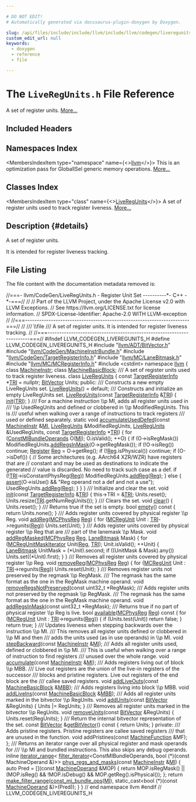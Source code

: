 ```yaml
---

# DO NOT EDIT!
# Automatically generated via docusaurus-plugin-doxygen by Doxygen.

slug: /api/files/include/include/llvm/include/llvm/codegen/liveregunits-h
custom_edit_url: null
keywords:
  - doxygen
  - reference
  - file

---
```





# The `LiveRegUnits.h` File Reference

<DoxygenPage pluginConfig={pluginConfig}>

A set of register units. <a href="#details">More...</a>

## Included Headers

<IncludesList>
<IncludesListItem
  filePath="llvm/ADT/BitVector.h"
  permalink="/docs/api/files/include/include/llvm/include/llvm/adt/bitvector-h"
  isLocal="true" />
<IncludesListItem
  filePath="llvm/CodeGen/MachineInstrBundle.h"
  permalink="/docs/api/files/include/include/llvm/include/llvm/codegen/machineinstrbundle-h"
  isLocal="true" />
<IncludesListItem
  filePath="llvm/CodeGen/TargetRegisterInfo.h"
  permalink="/docs/api/files/include/include/llvm/include/llvm/codegen/targetregisterinfo-h"
  isLocal="true" />
<IncludesListItem
  filePath="llvm/MC/LaneBitmask.h"
  permalink="/docs/api/files/include/include/llvm/include/llvm/mc/lanebitmask-h"
  isLocal="true" />
<IncludesListItem
  filePath="llvm/MC/MCRegisterInfo.h"
  permalink="/docs/api/files/include/include/llvm/include/llvm/mc/mcregisterinfo-h"
  isLocal="true" />
<IncludesListItem
  filePath="cstdint"
  permalink=""
  isLocal="false" />
</IncludesList>

## Namespaces Index

<MembersIndex>

<MembersIndexItem
  type="namespace"
  name={<><a href="/docs/api/namespaces/llvm">llvm</a></>}>
This is an optimization pass for GlobalISel generic memory operations. <a href="/docs/api/namespaces/llvm/#details">More...</a>
</MembersIndexItem>

</MembersIndex>

## Classes Index

<MembersIndex>

<MembersIndexItem
  type="class"
  name={<><a href="/docs/api/classes/llvm/liveregunits">LiveRegUnits</a></>}>
A set of register units used to track register liveness. <a href="/docs/api/classes/llvm/liveregunits/#details">More...</a>
</MembersIndexItem>

</MembersIndex>

## Description {#details}

A set of register units.

It is intended for register liveness tracking.

## File Listing

The file content with the documentation metadata removed is:

<ProgramListing>

<Link id="l00001" /><CodeLine lineNumber="1"><span class="doxyHighlightComment">//===- llvm/CodeGen/LiveRegUnits.h - Register Unit Set ----------&#42;- C++ -&#42;-===//</span></CodeLine>
<Link id="l00002" /><CodeLine lineNumber="2"><span class="doxyHighlightComment">//</span></CodeLine>
<Link id="l00003" /><CodeLine lineNumber="3"><span class="doxyHighlightComment">// Part of the LLVM Project, under the Apache License v2.0 with LLVM Exceptions.</span></CodeLine>
<Link id="l00004" /><CodeLine lineNumber="4"><span class="doxyHighlightComment">// See https://llvm.org/LICENSE.txt for license information.</span></CodeLine>
<Link id="l00005" /><CodeLine lineNumber="5"><span class="doxyHighlightComment">// SPDX-License-Identifier: Apache-2.0 WITH LLVM-exception</span></CodeLine>
<Link id="l00006" /><CodeLine lineNumber="6"><span class="doxyHighlightComment">//</span></CodeLine>
<Link id="l00007" /><CodeLine lineNumber="7"><span class="doxyHighlightComment">//===----------------------------------------------------------------------===//</span></CodeLine>
<Link id="l00008" /><CodeLine lineNumber="8"><span class="doxyHighlightComment">//</span></CodeLine>
<Link id="l00009" /><CodeLine lineNumber="9"><span class="doxyHighlightComment">/// \\file</span></CodeLine>
<Link id="l00010" /><CodeLine lineNumber="10"><span class="doxyHighlightComment">/// A set of register units. It is intended for register liveness tracking.</span></CodeLine>
<Link id="l00011" /><CodeLine lineNumber="11"><span class="doxyHighlightComment">//</span></CodeLine>
<Link id="l00012" /><CodeLine lineNumber="12"><span class="doxyHighlightComment">//===----------------------------------------------------------------------===//</span></CodeLine>
<Link id="l00013" /><CodeLine lineNumber="13"></CodeLine>
<Link id="l00014" /><CodeLine lineNumber="14"><span class="doxyHighlightPreprocessor">#ifndef LLVM&#95;CODEGEN&#95;LIVEREGUNITS&#95;H</span></CodeLine>
<Link id="l00015" /><CodeLine lineNumber="15"><span class="doxyHighlightPreprocessor">#define LLVM&#95;CODEGEN&#95;LIVEREGUNITS&#95;H</span></CodeLine>
<Link id="l00016" /><CodeLine lineNumber="16"></CodeLine>
<Link id="l00017" /><CodeLine lineNumber="17"><span class="doxyHighlightPreprocessor">#include &quot;<a href="/docs/api/files/include/include/llvm/include/llvm/adt/bitvector-h">llvm/ADT/BitVector.h</a>&quot;</span></CodeLine>
<Link id="l00018" /><CodeLine lineNumber="18"><span class="doxyHighlightPreprocessor">#include &quot;<a href="/docs/api/files/include/include/llvm/include/llvm/codegen/machineinstrbundle-h">llvm/CodeGen/MachineInstrBundle.h</a>&quot;</span></CodeLine>
<Link id="l00019" /><CodeLine lineNumber="19"><span class="doxyHighlightPreprocessor">#include &quot;<a href="/docs/api/files/include/include/llvm/include/llvm/codegen/targetregisterinfo-h">llvm/CodeGen/TargetRegisterInfo.h</a>&quot;</span></CodeLine>
<Link id="l00020" /><CodeLine lineNumber="20"><span class="doxyHighlightPreprocessor">#include &quot;<a href="/docs/api/files/include/include/llvm/include/llvm/mc/lanebitmask-h">llvm/MC/LaneBitmask.h</a>&quot;</span></CodeLine>
<Link id="l00021" /><CodeLine lineNumber="21"><span class="doxyHighlightPreprocessor">#include &quot;<a href="/docs/api/files/include/include/llvm/include/llvm/mc/mcregisterinfo-h">llvm/MC/MCRegisterInfo.h</a>&quot;</span></CodeLine>
<Link id="l00022" /><CodeLine lineNumber="22"><span class="doxyHighlightPreprocessor">#include &lt;cstdint&gt;</span></CodeLine>
<Link id="l00023" /><CodeLine lineNumber="23"></CodeLine>
<Link id="l00024" /><CodeLine lineNumber="24"><span class="doxyHighlightKeyword">namespace </span><span class="doxyHighlight"><a href="/docs/api/namespaces/llvm">llvm</a> &#123;</span></CodeLine>
<Link id="l00025" /><CodeLine lineNumber="25"></CodeLine>
<Link id="l00026" /><CodeLine lineNumber="26"><span class="doxyHighlightKeyword">class </span><span class="doxyHighlight"><a href="/docs/api/classes/llvm/machineinstr">MachineInstr</a>;</span></CodeLine>
<Link id="l00027" /><CodeLine lineNumber="27"><span class="doxyHighlightKeyword">class </span><span class="doxyHighlight"><a href="/docs/api/classes/llvm/machinebasicblock">MachineBasicBlock</a>;</span></CodeLine>
<Link id="l00028" /><CodeLine lineNumber="28"></CodeLine>
<Link id="l00029" /><CodeLine lineNumber="29"><span class="doxyHighlightComment">/// A set of register units used to track register liveness.</span></CodeLine>
<Link id="l00030" /><CodeLine lineNumber="30" lineLink="/docs/api/classes/llvm/liveregunits"><span class="doxyHighlightKeyword">class </span><span class="doxyHighlight"><a href="/docs/api/classes/llvm/liveregunits/#a8dfc69c592334589ab1606b8e0a86d90">LiveRegUnits</a> &#123;</span></CodeLine>
<Link id="l00031" /><CodeLine lineNumber="31"><span class="doxyHighlight">  </span><span class="doxyHighlightKeyword">const</span><span class="doxyHighlight"> <a href="/docs/api/classes/llvm/targetregisterinfo">TargetRegisterInfo</a> &#42;<a href="/docs/api/files/lib/lib/codegen/machinesink-cpp/#a0f36ed1bc17fc1aa97fe291c439a0698">TRI</a> = </span><span class="doxyHighlightKeyword">nullptr</span><span class="doxyHighlight">;</span></CodeLine>
<Link id="l00032" /><CodeLine lineNumber="32"><span class="doxyHighlight">  <a href="/docs/api/classes/llvm/bitvector">BitVector</a> Units;</span></CodeLine>
<Link id="l00033" /><CodeLine lineNumber="33"></CodeLine>
<Link id="l00034" /><CodeLine lineNumber="34"><span class="doxyHighlightKeyword">public</span><span class="doxyHighlight">:</span></CodeLine>
<Link id="l00035" /><CodeLine lineNumber="35"><span class="doxyHighlightComment">  /// Constructs a new empty LiveRegUnits set.</span></CodeLine>
<Link id="l00036" /><CodeLine lineNumber="36" lineLink="/docs/api/classes/llvm/liveregunits/#a8dfc69c592334589ab1606b8e0a86d90"><span class="doxyHighlight">  <a href="/docs/api/classes/llvm/liveregunits/#a8dfc69c592334589ab1606b8e0a86d90">LiveRegUnits</a>() = </span><span class="doxyHighlightKeywordFlow">default</span><span class="doxyHighlight">;</span></CodeLine>
<Link id="l00037" /><CodeLine lineNumber="37"></CodeLine>
<Link id="l00038" /><CodeLine lineNumber="38"><span class="doxyHighlightComment">  /// Constructs and initialize an empty LiveRegUnits set.</span></CodeLine>
<Link id="l00039" /><CodeLine lineNumber="39" lineLink="/docs/api/classes/llvm/liveregunits/#a0eecad44f69f89053e0330df2808241d"><span class="doxyHighlight">  <a href="/docs/api/classes/llvm/liveregunits/#a0eecad44f69f89053e0330df2808241d">LiveRegUnits</a>(</span><span class="doxyHighlightKeyword">const</span><span class="doxyHighlight"> <a href="/docs/api/classes/llvm/targetregisterinfo">TargetRegisterInfo</a> &amp;<a href="/docs/api/files/lib/lib/codegen/machinesink-cpp/#a0f36ed1bc17fc1aa97fe291c439a0698">TRI</a>) &#123;</span></CodeLine>
<Link id="l00040" /><CodeLine lineNumber="40"><span class="doxyHighlight">    <a href="/docs/api/classes/llvm/liveregunits/#a5e7fb90824f599580585b3b5c5116614">init</a>(<a href="/docs/api/files/lib/lib/codegen/machinesink-cpp/#a0f36ed1bc17fc1aa97fe291c439a0698">TRI</a>);</span></CodeLine>
<Link id="l00041" /><CodeLine lineNumber="41"><span class="doxyHighlight">  &#125;</span></CodeLine>
<Link id="l00042" /><CodeLine lineNumber="42"></CodeLine>
<Link id="l00043" /><CodeLine lineNumber="43"><span class="doxyHighlightComment">  /// For a machine instruction \\p MI, adds all register units used in</span></CodeLine>
<Link id="l00044" /><CodeLine lineNumber="44"><span class="doxyHighlightComment">  /// \\p UsedRegUnits and defined or clobbered in \\p ModifiedRegUnits. This is</span></CodeLine>
<Link id="l00045" /><CodeLine lineNumber="45"><span class="doxyHighlightComment">  /// useful when walking over a range of instructions to track registers</span></CodeLine>
<Link id="l00046" /><CodeLine lineNumber="46"><span class="doxyHighlightComment">  /// used or defined separately.</span></CodeLine>
<Link id="l00047" /><CodeLine lineNumber="47" lineLink="/docs/api/classes/llvm/liveregunits/#a06c3c14971a6414e21bf3a0a2652de0f"><span class="doxyHighlight">  </span><span class="doxyHighlightKeyword">static</span><span class="doxyHighlight"> </span><span class="doxyHighlightKeywordType">void</span><span class="doxyHighlight"> <a href="/docs/api/classes/llvm/liveregunits/#a06c3c14971a6414e21bf3a0a2652de0f">accumulateUsedDefed</a>(</span><span class="doxyHighlightKeyword">const</span><span class="doxyHighlight"> <a href="/docs/api/classes/llvm/machineinstr">MachineInstr</a> &amp;<a href="/docs/api/files/lib/lib/codegen/lib/codegen/globalisel/irtranslator-cpp/#abe44dfdea65b4f7e11e0a608ab708b76">MI</a>,</span></CodeLine>
<Link id="l00048" /><CodeLine lineNumber="48"><span class="doxyHighlight">                                  <a href="/docs/api/classes/llvm/liveregunits/#a8dfc69c592334589ab1606b8e0a86d90">LiveRegUnits</a> &amp;ModifiedRegUnits,</span></CodeLine>
<Link id="l00049" /><CodeLine lineNumber="49"><span class="doxyHighlight">                                  <a href="/docs/api/classes/llvm/liveregunits/#a8dfc69c592334589ab1606b8e0a86d90">LiveRegUnits</a> &amp;UsedRegUnits,</span></CodeLine>
<Link id="l00050" /><CodeLine lineNumber="50"><span class="doxyHighlight">                                  </span><span class="doxyHighlightKeyword">const</span><span class="doxyHighlight"> <a href="/docs/api/classes/llvm/targetregisterinfo">TargetRegisterInfo</a> &#42;<a href="/docs/api/files/lib/lib/codegen/machinesink-cpp/#a0f36ed1bc17fc1aa97fe291c439a0698">TRI</a>) &#123;</span></CodeLine>
<Link id="l00051" /><CodeLine lineNumber="51"><span class="doxyHighlight">    </span><span class="doxyHighlightKeywordFlow">for</span><span class="doxyHighlight"> (<a href="/docs/api/classes/llvm/constmibundleoperands">ConstMIBundleOperands</a> O(<a href="/docs/api/files/lib/lib/codegen/lib/codegen/globalisel/irtranslator-cpp/#abe44dfdea65b4f7e11e0a608ab708b76">MI</a>); O.isValid(); ++O) &#123;</span></CodeLine>
<Link id="l00052" /><CodeLine lineNumber="52"><span class="doxyHighlight">      </span><span class="doxyHighlightKeywordFlow">if</span><span class="doxyHighlight"> (O-&gt;isRegMask())</span></CodeLine>
<Link id="l00053" /><CodeLine lineNumber="53"><span class="doxyHighlight">        ModifiedRegUnits.<a href="/docs/api/classes/llvm/liveregunits/#a4798468cafe0ab51df84370b1f0e288e">addRegsInMask</a>(O-&gt;getRegMask());</span></CodeLine>
<Link id="l00054" /><CodeLine lineNumber="54"><span class="doxyHighlight">      </span><span class="doxyHighlightKeywordFlow">if</span><span class="doxyHighlight"> (!O-&gt;isReg())</span></CodeLine>
<Link id="l00055" /><CodeLine lineNumber="55"><span class="doxyHighlight">        </span><span class="doxyHighlightKeywordFlow">continue</span><span class="doxyHighlight">;</span></CodeLine>
<Link id="l00056" /><CodeLine lineNumber="56"><span class="doxyHighlight">      <a href="/docs/api/classes/llvm/register">Register</a> <a href="/docs/api/files/lib/lib/codegen/machinesink-cpp/#a359e1ff26f6d466d927a61aae45b05c3">Reg</a> = O-&gt;getReg();</span></CodeLine>
<Link id="l00057" /><CodeLine lineNumber="57"><span class="doxyHighlight">      </span><span class="doxyHighlightKeywordFlow">if</span><span class="doxyHighlight"> (!<a href="/docs/api/files/lib/lib/codegen/machinesink-cpp/#a359e1ff26f6d466d927a61aae45b05c3">Reg</a>.isPhysical())</span></CodeLine>
<Link id="l00058" /><CodeLine lineNumber="58"><span class="doxyHighlight">        </span><span class="doxyHighlightKeywordFlow">continue</span><span class="doxyHighlight">;</span></CodeLine>
<Link id="l00059" /><CodeLine lineNumber="59"><span class="doxyHighlight">      </span><span class="doxyHighlightKeywordFlow">if</span><span class="doxyHighlight"> (O-&gt;isDef()) &#123;</span></CodeLine>
<Link id="l00060" /><CodeLine lineNumber="60"><span class="doxyHighlight">        </span><span class="doxyHighlightComment">// Some architectures (e.g. AArch64 XZR/WZR) have registers that are</span></CodeLine>
<Link id="l00061" /><CodeLine lineNumber="61"><span class="doxyHighlight">        </span><span class="doxyHighlightComment">// constant and may be used as destinations to indicate the generated</span></CodeLine>
<Link id="l00062" /><CodeLine lineNumber="62"><span class="doxyHighlight">        </span><span class="doxyHighlightComment">// value is discarded. No need to track such case as a def.</span></CodeLine>
<Link id="l00063" /><CodeLine lineNumber="63"><span class="doxyHighlight">        </span><span class="doxyHighlightKeywordFlow">if</span><span class="doxyHighlight"> (!<a href="/docs/api/files/lib/lib/codegen/machinesink-cpp/#a0f36ed1bc17fc1aa97fe291c439a0698">TRI</a>-&gt;isConstantPhysReg(<a href="/docs/api/files/lib/lib/codegen/machinesink-cpp/#a359e1ff26f6d466d927a61aae45b05c3">Reg</a>))</span></CodeLine>
<Link id="l00064" /><CodeLine lineNumber="64"><span class="doxyHighlight">          ModifiedRegUnits.<a href="/docs/api/classes/llvm/liveregunits/#ab2909dfae74e60e8dfd886b92e5a33e3">addReg</a>(<a href="/docs/api/files/lib/lib/codegen/machinesink-cpp/#a359e1ff26f6d466d927a61aae45b05c3">Reg</a>);</span></CodeLine>
<Link id="l00065" /><CodeLine lineNumber="65"><span class="doxyHighlight">      &#125; </span><span class="doxyHighlightKeywordFlow">else</span><span class="doxyHighlight"> &#123;</span></CodeLine>
<Link id="l00066" /><CodeLine lineNumber="66"><span class="doxyHighlight">        <a href="/docs/api/files/lib/lib/target/lib/target/amdgpu/silowercontrolflow-cpp/#a4868c5d81c5ccc98c47aeab6244346a0">assert</a>(O-&gt;isUse() &amp;&amp; </span><span class="doxyHighlightStringLiteral">&quot;Reg operand not a def and not a use&quot;</span><span class="doxyHighlight">);</span></CodeLine>
<Link id="l00067" /><CodeLine lineNumber="67"><span class="doxyHighlight">        UsedRegUnits.<a href="/docs/api/classes/llvm/liveregunits/#ab2909dfae74e60e8dfd886b92e5a33e3">addReg</a>(<a href="/docs/api/files/lib/lib/codegen/machinesink-cpp/#a359e1ff26f6d466d927a61aae45b05c3">Reg</a>);</span></CodeLine>
<Link id="l00068" /><CodeLine lineNumber="68"><span class="doxyHighlight">      &#125;</span></CodeLine>
<Link id="l00069" /><CodeLine lineNumber="69"><span class="doxyHighlight">    &#125;</span></CodeLine>
<Link id="l00070" /><CodeLine lineNumber="70"><span class="doxyHighlight">  &#125;</span></CodeLine>
<Link id="l00071" /><CodeLine lineNumber="71"></CodeLine>
<Link id="l00072" /><CodeLine lineNumber="72"><span class="doxyHighlightComment">  /// Initialize and clear the set.</span></CodeLine>
<Link id="l00073" /><CodeLine lineNumber="73" lineLink="/docs/api/classes/llvm/liveregunits/#a5e7fb90824f599580585b3b5c5116614"><span class="doxyHighlight">  </span><span class="doxyHighlightKeywordType">void</span><span class="doxyHighlight"> <a href="/docs/api/classes/llvm/liveregunits/#a5e7fb90824f599580585b3b5c5116614">init</a>(</span><span class="doxyHighlightKeyword">const</span><span class="doxyHighlight"> <a href="/docs/api/classes/llvm/targetregisterinfo">TargetRegisterInfo</a> &amp;<a href="/docs/api/files/lib/lib/codegen/machinesink-cpp/#a0f36ed1bc17fc1aa97fe291c439a0698">TRI</a>) &#123;</span></CodeLine>
<Link id="l00074" /><CodeLine lineNumber="74"><span class="doxyHighlight">    this-&gt;TRI = &amp;<a href="/docs/api/files/lib/lib/codegen/machinesink-cpp/#a0f36ed1bc17fc1aa97fe291c439a0698">TRI</a>;</span></CodeLine>
<Link id="l00075" /><CodeLine lineNumber="75"><span class="doxyHighlight">    Units.reset();</span></CodeLine>
<Link id="l00076" /><CodeLine lineNumber="76"><span class="doxyHighlight">    Units.resize(<a href="/docs/api/files/lib/lib/codegen/machinesink-cpp/#a0f36ed1bc17fc1aa97fe291c439a0698">TRI</a>.getNumRegUnits());</span></CodeLine>
<Link id="l00077" /><CodeLine lineNumber="77"><span class="doxyHighlight">  &#125;</span></CodeLine>
<Link id="l00078" /><CodeLine lineNumber="78"></CodeLine>
<Link id="l00079" /><CodeLine lineNumber="79"><span class="doxyHighlightComment">  /// Clears the set.</span></CodeLine>
<Link id="l00080" /><CodeLine lineNumber="80" lineLink="/docs/api/classes/llvm/liveregunits/#af7e9f52f2a85f51a9c8e8d5f54238343"><span class="doxyHighlight">  </span><span class="doxyHighlightKeywordType">void</span><span class="doxyHighlight"> <a href="/docs/api/classes/llvm/liveregunits/#af7e9f52f2a85f51a9c8e8d5f54238343">clear</a>() &#123; Units.reset(); &#125;</span></CodeLine>
<Link id="l00081" /><CodeLine lineNumber="81"></CodeLine>
<Link id="l00082" /><CodeLine lineNumber="82"><span class="doxyHighlightComment">  /// Returns true if the set is empty.</span></CodeLine>
<Link id="l00083" /><CodeLine lineNumber="83" lineLink="/docs/api/classes/llvm/liveregunits/#adb2b068a5463737a98c35840d5e87aca"><span class="doxyHighlight">  </span><span class="doxyHighlightKeywordType">bool</span><span class="doxyHighlight"> <a href="/docs/api/classes/llvm/liveregunits/#adb2b068a5463737a98c35840d5e87aca">empty</a>()</span><span class="doxyHighlightKeyword"> const </span><span class="doxyHighlight">&#123; </span><span class="doxyHighlightKeywordFlow">return</span><span class="doxyHighlight"> Units.none(); &#125;</span></CodeLine>
<Link id="l00084" /><CodeLine lineNumber="84"></CodeLine>
<Link id="l00085" /><CodeLine lineNumber="85"><span class="doxyHighlightComment">  /// Adds register units covered by physical register \\p Reg.</span></CodeLine>
<Link id="l00086" /><CodeLine lineNumber="86" lineLink="/docs/api/classes/llvm/liveregunits/#ab2909dfae74e60e8dfd886b92e5a33e3"><span class="doxyHighlight">  </span><span class="doxyHighlightKeywordType">void</span><span class="doxyHighlight"> <a href="/docs/api/classes/llvm/liveregunits/#ab2909dfae74e60e8dfd886b92e5a33e3">addReg</a>(<a href="/docs/api/namespaces/llvm/#aad72cfbb210808985a9dc19f4e5d8542">MCPhysReg</a> <a href="/docs/api/files/lib/lib/codegen/machinesink-cpp/#a359e1ff26f6d466d927a61aae45b05c3">Reg</a>) &#123;</span></CodeLine>
<Link id="l00087" /><CodeLine lineNumber="87"><span class="doxyHighlight">    </span><span class="doxyHighlightKeywordFlow">for</span><span class="doxyHighlight"> (<a href="/docs/api/namespaces/llvm/#a8adc81fee7f9e66260dd2b626660c9c9">MCRegUnit</a> Unit : <a href="/docs/api/files/lib/lib/codegen/machinesink-cpp/#a0f36ed1bc17fc1aa97fe291c439a0698">TRI</a>-&gt;regunits(<a href="/docs/api/files/lib/lib/codegen/machinesink-cpp/#a359e1ff26f6d466d927a61aae45b05c3">Reg</a>))</span></CodeLine>
<Link id="l00088" /><CodeLine lineNumber="88"><span class="doxyHighlight">      Units.set(Unit);</span></CodeLine>
<Link id="l00089" /><CodeLine lineNumber="89"><span class="doxyHighlight">  &#125;</span></CodeLine>
<Link id="l00090" /><CodeLine lineNumber="90"></CodeLine>
<Link id="l00091" /><CodeLine lineNumber="91"><span class="doxyHighlightComment">  /// Adds register units covered by physical register \\p Reg that are</span></CodeLine>
<Link id="l00092" /><CodeLine lineNumber="92"><span class="doxyHighlightComment">  /// part of the lanemask \\p Mask.</span></CodeLine>
<Link id="l00093" /><CodeLine lineNumber="93" lineLink="/docs/api/classes/llvm/liveregunits/#a380627231bd554718dbc1e28f8875c49"><span class="doxyHighlight">  </span><span class="doxyHighlightKeywordType">void</span><span class="doxyHighlight"> <a href="/docs/api/classes/llvm/liveregunits/#a380627231bd554718dbc1e28f8875c49">addRegMasked</a>(<a href="/docs/api/namespaces/llvm/#aad72cfbb210808985a9dc19f4e5d8542">MCPhysReg</a> <a href="/docs/api/files/lib/lib/codegen/machinesink-cpp/#a359e1ff26f6d466d927a61aae45b05c3">Reg</a>, <a href="/docs/api/structs/llvm/lanebitmask">LaneBitmask</a> Mask) &#123;</span></CodeLine>
<Link id="l00094" /><CodeLine lineNumber="94"><span class="doxyHighlight">    </span><span class="doxyHighlightKeywordFlow">for</span><span class="doxyHighlight"> (<a href="/docs/api/classes/llvm/mcregunitmaskiterator">MCRegUnitMaskIterator</a> Unit(<a href="/docs/api/files/lib/lib/codegen/machinesink-cpp/#a359e1ff26f6d466d927a61aae45b05c3">Reg</a>, <a href="/docs/api/files/lib/lib/codegen/machinesink-cpp/#a0f36ed1bc17fc1aa97fe291c439a0698">TRI</a>); Unit.isValid(); ++Unit) &#123;</span></CodeLine>
<Link id="l00095" /><CodeLine lineNumber="95"><span class="doxyHighlight">      <a href="/docs/api/structs/llvm/lanebitmask">LaneBitmask</a> UnitMask = (&#42;Unit).second;</span></CodeLine>
<Link id="l00096" /><CodeLine lineNumber="96"><span class="doxyHighlight">      </span><span class="doxyHighlightKeywordFlow">if</span><span class="doxyHighlight"> ((UnitMask &amp; Mask).any())</span></CodeLine>
<Link id="l00097" /><CodeLine lineNumber="97"><span class="doxyHighlight">        Units.set((&#42;Unit).first);</span></CodeLine>
<Link id="l00098" /><CodeLine lineNumber="98"><span class="doxyHighlight">    &#125;</span></CodeLine>
<Link id="l00099" /><CodeLine lineNumber="99"><span class="doxyHighlight">  &#125;</span></CodeLine>
<Link id="l00100" /><CodeLine lineNumber="100"></CodeLine>
<Link id="l00101" /><CodeLine lineNumber="101"><span class="doxyHighlightComment">  /// Removes all register units covered by physical register \\p Reg.</span></CodeLine>
<Link id="l00102" /><CodeLine lineNumber="102" lineLink="/docs/api/classes/llvm/liveregunits/#af27497ce6068478bb97765620191e351"><span class="doxyHighlight">  </span><span class="doxyHighlightKeywordType">void</span><span class="doxyHighlight"> <a href="/docs/api/classes/llvm/liveregunits/#af27497ce6068478bb97765620191e351">removeReg</a>(<a href="/docs/api/namespaces/llvm/#aad72cfbb210808985a9dc19f4e5d8542">MCPhysReg</a> <a href="/docs/api/files/lib/lib/codegen/machinesink-cpp/#a359e1ff26f6d466d927a61aae45b05c3">Reg</a>) &#123;</span></CodeLine>
<Link id="l00103" /><CodeLine lineNumber="103"><span class="doxyHighlight">    </span><span class="doxyHighlightKeywordFlow">for</span><span class="doxyHighlight"> (<a href="/docs/api/namespaces/llvm/#a8adc81fee7f9e66260dd2b626660c9c9">MCRegUnit</a> Unit : <a href="/docs/api/files/lib/lib/codegen/machinesink-cpp/#a0f36ed1bc17fc1aa97fe291c439a0698">TRI</a>-&gt;regunits(<a href="/docs/api/files/lib/lib/codegen/machinesink-cpp/#a359e1ff26f6d466d927a61aae45b05c3">Reg</a>))</span></CodeLine>
<Link id="l00104" /><CodeLine lineNumber="104"><span class="doxyHighlight">      Units.reset(Unit);</span></CodeLine>
<Link id="l00105" /><CodeLine lineNumber="105"><span class="doxyHighlight">  &#125;</span></CodeLine>
<Link id="l00106" /><CodeLine lineNumber="106"></CodeLine>
<Link id="l00107" /><CodeLine lineNumber="107"><span class="doxyHighlightComment">  /// Removes register units not preserved by the regmask \\p RegMask.</span></CodeLine>
<Link id="l00108" /><CodeLine lineNumber="108"><span class="doxyHighlightComment">  /// The regmask has the same format as the one in the RegMask machine operand.</span></CodeLine>
<Link id="l00109" /><CodeLine lineNumber="109"><span class="doxyHighlight">  </span><span class="doxyHighlightKeywordType">void</span><span class="doxyHighlight"> <a href="/docs/api/classes/llvm/liveregunits/#aef64448ecc992aafc1321df93a30a824">removeRegsNotPreserved</a>(</span><span class="doxyHighlightKeyword">const</span><span class="doxyHighlight"> uint32&#95;t &#42;RegMask);</span></CodeLine>
<Link id="l00110" /><CodeLine lineNumber="110"></CodeLine>
<Link id="l00111" /><CodeLine lineNumber="111"><span class="doxyHighlightComment">  /// Adds register units not preserved by the regmask \\p RegMask.</span></CodeLine>
<Link id="l00112" /><CodeLine lineNumber="112"><span class="doxyHighlightComment">  /// The regmask has the same format as the one in the RegMask machine operand.</span></CodeLine>
<Link id="l00113" /><CodeLine lineNumber="113"><span class="doxyHighlight">  </span><span class="doxyHighlightKeywordType">void</span><span class="doxyHighlight"> <a href="/docs/api/classes/llvm/liveregunits/#a4798468cafe0ab51df84370b1f0e288e">addRegsInMask</a>(</span><span class="doxyHighlightKeyword">const</span><span class="doxyHighlight"> uint32&#95;t &#42;RegMask);</span></CodeLine>
<Link id="l00114" /><CodeLine lineNumber="114"></CodeLine>
<Link id="l00115" /><CodeLine lineNumber="115"><span class="doxyHighlightComment">  /// Returns true if no part of physical register \\p Reg is live.</span></CodeLine>
<Link id="l00116" /><CodeLine lineNumber="116" lineLink="/docs/api/classes/llvm/liveregunits/#a3996f7c3774880bfe32422602fe34f9c"><span class="doxyHighlight">  </span><span class="doxyHighlightKeywordType">bool</span><span class="doxyHighlight"> <a href="/docs/api/classes/llvm/liveregunits/#a3996f7c3774880bfe32422602fe34f9c">available</a>(<a href="/docs/api/namespaces/llvm/#aad72cfbb210808985a9dc19f4e5d8542">MCPhysReg</a> <a href="/docs/api/files/lib/lib/codegen/machinesink-cpp/#a359e1ff26f6d466d927a61aae45b05c3">Reg</a>)</span><span class="doxyHighlightKeyword"> const </span><span class="doxyHighlight">&#123;</span></CodeLine>
<Link id="l00117" /><CodeLine lineNumber="117"><span class="doxyHighlight">    </span><span class="doxyHighlightKeywordFlow">for</span><span class="doxyHighlight"> (<a href="/docs/api/namespaces/llvm/#a8adc81fee7f9e66260dd2b626660c9c9">MCRegUnit</a> Unit : <a href="/docs/api/files/lib/lib/codegen/machinesink-cpp/#a0f36ed1bc17fc1aa97fe291c439a0698">TRI</a>-&gt;regunits(<a href="/docs/api/files/lib/lib/codegen/machinesink-cpp/#a359e1ff26f6d466d927a61aae45b05c3">Reg</a>)) &#123;</span></CodeLine>
<Link id="l00118" /><CodeLine lineNumber="118"><span class="doxyHighlight">      </span><span class="doxyHighlightKeywordFlow">if</span><span class="doxyHighlight"> (Units.test(Unit))</span></CodeLine>
<Link id="l00119" /><CodeLine lineNumber="119"><span class="doxyHighlight">        </span><span class="doxyHighlightKeywordFlow">return</span><span class="doxyHighlight"> </span><span class="doxyHighlightKeyword">false</span><span class="doxyHighlight">;</span></CodeLine>
<Link id="l00120" /><CodeLine lineNumber="120"><span class="doxyHighlight">    &#125;</span></CodeLine>
<Link id="l00121" /><CodeLine lineNumber="121"><span class="doxyHighlight">    </span><span class="doxyHighlightKeywordFlow">return</span><span class="doxyHighlight"> </span><span class="doxyHighlightKeyword">true</span><span class="doxyHighlight">;</span></CodeLine>
<Link id="l00122" /><CodeLine lineNumber="122"><span class="doxyHighlight">  &#125;</span></CodeLine>
<Link id="l00123" /><CodeLine lineNumber="123"></CodeLine>
<Link id="l00124" /><CodeLine lineNumber="124"><span class="doxyHighlightComment">  /// Updates liveness when stepping backwards over the instruction \\p MI.</span></CodeLine>
<Link id="l00125" /><CodeLine lineNumber="125"><span class="doxyHighlightComment">  /// This removes all register units defined or clobbered in \\p MI and then</span></CodeLine>
<Link id="l00126" /><CodeLine lineNumber="126"><span class="doxyHighlightComment">  /// adds the units used (as in use operands) in \\p MI.</span></CodeLine>
<Link id="l00127" /><CodeLine lineNumber="127"><span class="doxyHighlight">  </span><span class="doxyHighlightKeywordType">void</span><span class="doxyHighlight"> <a href="/docs/api/classes/llvm/liveregunits/#aa5fb273566c37fdc7da88a0fec5a554c">stepBackward</a>(</span><span class="doxyHighlightKeyword">const</span><span class="doxyHighlight"> <a href="/docs/api/classes/llvm/machineinstr">MachineInstr</a> &amp;<a href="/docs/api/files/lib/lib/codegen/lib/codegen/globalisel/irtranslator-cpp/#abe44dfdea65b4f7e11e0a608ab708b76">MI</a>);</span></CodeLine>
<Link id="l00128" /><CodeLine lineNumber="128"></CodeLine>
<Link id="l00129" /><CodeLine lineNumber="129"><span class="doxyHighlightComment">  /// Adds all register units used, defined or clobbered in \\p MI.</span></CodeLine>
<Link id="l00130" /><CodeLine lineNumber="130"><span class="doxyHighlightComment">  /// This is useful when walking over a range of instruction to find registers</span></CodeLine>
<Link id="l00131" /><CodeLine lineNumber="131"><span class="doxyHighlightComment">  /// unused over the whole range.</span></CodeLine>
<Link id="l00132" /><CodeLine lineNumber="132"><span class="doxyHighlight">  </span><span class="doxyHighlightKeywordType">void</span><span class="doxyHighlight"> <a href="/docs/api/classes/llvm/liveregunits/#af7ea64c95b144306f76693d958be9741">accumulate</a>(</span><span class="doxyHighlightKeyword">const</span><span class="doxyHighlight"> <a href="/docs/api/classes/llvm/machineinstr">MachineInstr</a> &amp;<a href="/docs/api/files/lib/lib/codegen/lib/codegen/globalisel/irtranslator-cpp/#abe44dfdea65b4f7e11e0a608ab708b76">MI</a>);</span></CodeLine>
<Link id="l00133" /><CodeLine lineNumber="133"></CodeLine>
<Link id="l00134" /><CodeLine lineNumber="134"><span class="doxyHighlightComment">  /// Adds registers living out of block \\p MBB.</span></CodeLine>
<Link id="l00135" /><CodeLine lineNumber="135"><span class="doxyHighlightComment">  /// Live out registers are the union of the live-in registers of the successor</span></CodeLine>
<Link id="l00136" /><CodeLine lineNumber="136"><span class="doxyHighlightComment">  /// blocks and pristine registers. Live out registers of the end block are the</span></CodeLine>
<Link id="l00137" /><CodeLine lineNumber="137"><span class="doxyHighlightComment">  /// callee saved registers.</span></CodeLine>
<Link id="l00138" /><CodeLine lineNumber="138"><span class="doxyHighlight">  </span><span class="doxyHighlightKeywordType">void</span><span class="doxyHighlight"> <a href="/docs/api/classes/llvm/liveregunits/#ab4fff7ad3de452b1b1d20de5afd986a3">addLiveOuts</a>(</span><span class="doxyHighlightKeyword">const</span><span class="doxyHighlight"> <a href="/docs/api/classes/llvm/machinebasicblock">MachineBasicBlock</a> &amp;<a href="/docs/api/files/lib/lib/target/lib/target/arm/armslshardening-cpp/#a5958512eae2979bd2eb383977996a600">MBB</a>);</span></CodeLine>
<Link id="l00139" /><CodeLine lineNumber="139"></CodeLine>
<Link id="l00140" /><CodeLine lineNumber="140"><span class="doxyHighlightComment">  /// Adds registers living into block \\p MBB.</span></CodeLine>
<Link id="l00141" /><CodeLine lineNumber="141"><span class="doxyHighlight">  </span><span class="doxyHighlightKeywordType">void</span><span class="doxyHighlight"> <a href="/docs/api/classes/llvm/liveregunits/#ae06ac34235924f41c0072e7f895b3605">addLiveIns</a>(</span><span class="doxyHighlightKeyword">const</span><span class="doxyHighlight"> <a href="/docs/api/classes/llvm/machinebasicblock">MachineBasicBlock</a> &amp;<a href="/docs/api/files/lib/lib/target/lib/target/arm/armslshardening-cpp/#a5958512eae2979bd2eb383977996a600">MBB</a>);</span></CodeLine>
<Link id="l00142" /><CodeLine lineNumber="142"></CodeLine>
<Link id="l00143" /><CodeLine lineNumber="143"><span class="doxyHighlightComment">  /// Adds all register units marked in the bitvector \\p RegUnits.</span></CodeLine>
<Link id="l00144" /><CodeLine lineNumber="144" lineLink="/docs/api/classes/llvm/liveregunits/#ab89af6f077b0b0cd502dd2262aec6407"><span class="doxyHighlight">  </span><span class="doxyHighlightKeywordType">void</span><span class="doxyHighlight"> <a href="/docs/api/classes/llvm/liveregunits/#ab89af6f077b0b0cd502dd2262aec6407">addUnits</a>(</span><span class="doxyHighlightKeyword">const</span><span class="doxyHighlight"> <a href="/docs/api/classes/llvm/bitvector">BitVector</a> &amp;RegUnits) &#123;</span></CodeLine>
<Link id="l00145" /><CodeLine lineNumber="145"><span class="doxyHighlight">    Units |= RegUnits;</span></CodeLine>
<Link id="l00146" /><CodeLine lineNumber="146"><span class="doxyHighlight">  &#125;</span></CodeLine>
<Link id="l00147" /><CodeLine lineNumber="147"><span class="doxyHighlightComment">  /// Removes all register units marked in the bitvector \\p RegUnits.</span></CodeLine>
<Link id="l00148" /><CodeLine lineNumber="148" lineLink="/docs/api/classes/llvm/liveregunits/#aecd16b0ae4b91830b3fa4f4f0d3de8cf"><span class="doxyHighlight">  </span><span class="doxyHighlightKeywordType">void</span><span class="doxyHighlight"> <a href="/docs/api/classes/llvm/liveregunits/#aecd16b0ae4b91830b3fa4f4f0d3de8cf">removeUnits</a>(</span><span class="doxyHighlightKeyword">const</span><span class="doxyHighlight"> <a href="/docs/api/classes/llvm/bitvector">BitVector</a> &amp;RegUnits) &#123;</span></CodeLine>
<Link id="l00149" /><CodeLine lineNumber="149"><span class="doxyHighlight">    Units.reset(RegUnits);</span></CodeLine>
<Link id="l00150" /><CodeLine lineNumber="150"><span class="doxyHighlight">  &#125;</span></CodeLine>
<Link id="l00151" /><CodeLine lineNumber="151"><span class="doxyHighlightComment">  /// Return the internal bitvector representation of the set.</span></CodeLine>
<Link id="l00152" /><CodeLine lineNumber="152" lineLink="/docs/api/classes/llvm/liveregunits/#a35334c438622cf1bf9b46e8a010c6506"><span class="doxyHighlight">  </span><span class="doxyHighlightKeyword">const</span><span class="doxyHighlight"> <a href="/docs/api/classes/llvm/bitvector">BitVector</a> &amp;<a href="/docs/api/classes/llvm/liveregunits/#a35334c438622cf1bf9b46e8a010c6506">getBitVector</a>()</span><span class="doxyHighlightKeyword"> const </span><span class="doxyHighlight">&#123;</span></CodeLine>
<Link id="l00153" /><CodeLine lineNumber="153"><span class="doxyHighlight">    </span><span class="doxyHighlightKeywordFlow">return</span><span class="doxyHighlight"> Units;</span></CodeLine>
<Link id="l00154" /><CodeLine lineNumber="154"><span class="doxyHighlight">  &#125;</span></CodeLine>
<Link id="l00155" /><CodeLine lineNumber="155"></CodeLine>
<Link id="l00156" /><CodeLine lineNumber="156"><span class="doxyHighlightKeyword">private</span><span class="doxyHighlight">:</span></CodeLine>
<Link id="l00157" /><CodeLine lineNumber="157"><span class="doxyHighlightComment">  /// Adds pristine registers. Pristine registers are callee saved registers</span></CodeLine>
<Link id="l00158" /><CodeLine lineNumber="158"><span class="doxyHighlightComment">  /// that are unused in the function.</span></CodeLine>
<Link id="l00159" /><CodeLine lineNumber="159"><span class="doxyHighlight">  </span><span class="doxyHighlightKeywordType">void</span><span class="doxyHighlight"> addPristines(</span><span class="doxyHighlightKeyword">const</span><span class="doxyHighlight"> <a href="/docs/api/classes/llvm/machinefunction">MachineFunction</a> &amp;MF);</span></CodeLine>
<Link id="l00160" /><CodeLine lineNumber="160"><span class="doxyHighlight">&#125;;</span></CodeLine>
<Link id="l00161" /><CodeLine lineNumber="161"></CodeLine>
<Link id="l00162" /><CodeLine lineNumber="162"><span class="doxyHighlightComment">/// Returns an iterator range over all physical register and mask operands for</span></CodeLine>
<Link id="l00163" /><CodeLine lineNumber="163"><span class="doxyHighlightComment">/// \\p MI and bundled instructions. This also skips any debug operands.</span></CodeLine>
<Link id="l00164" /><CodeLine lineNumber="164"><span class="doxyHighlightKeyword">inline</span><span class="doxyHighlight"> <a href="/docs/api/namespaces/llvm/#a9b5301a03dc90d7ac00440e2de4d9149">iterator&#95;range</a>&lt;</span></CodeLine>
<Link id="l00165" /><CodeLine lineNumber="165"><span class="doxyHighlight">    <a href="/docs/api/namespaces/llvm/#a34dde99f929971dfc4e50bb63dd7aecb">filter&#95;iterator</a>&lt;ConstMIBundleOperands, bool (&#42;)(</span><span class="doxyHighlightKeyword">const</span><span class="doxyHighlight"> MachineOperand &amp;)&gt;&gt;</span></CodeLine>
<Link id="l00166" /><CodeLine lineNumber="166" lineLink="/docs/api/namespaces/llvm/#a394561d6eda5e5b3e28fb2955823cf27"><span class="doxyHighlight"><a href="/docs/api/namespaces/llvm/#a394561d6eda5e5b3e28fb2955823cf27">phys&#95;regs&#95;and&#95;masks</a>(</span><span class="doxyHighlightKeyword">const</span><span class="doxyHighlight"> <a href="/docs/api/classes/llvm/machineinstr">MachineInstr</a> &amp;<a href="/docs/api/files/lib/lib/codegen/lib/codegen/globalisel/irtranslator-cpp/#abe44dfdea65b4f7e11e0a608ab708b76">MI</a>) &#123;</span></CodeLine>
<Link id="l00167" /><CodeLine lineNumber="167"><span class="doxyHighlight">  </span><span class="doxyHighlightKeyword">auto</span><span class="doxyHighlight"> Pred = &#91;&#93;(</span><span class="doxyHighlightKeyword">const</span><span class="doxyHighlight"> <a href="/docs/api/classes/llvm/machineoperand">MachineOperand</a> &amp;MOP) &#123;</span></CodeLine>
<Link id="l00168" /><CodeLine lineNumber="168"><span class="doxyHighlight">    </span><span class="doxyHighlightKeywordFlow">return</span><span class="doxyHighlight"> MOP.isRegMask() ||</span></CodeLine>
<Link id="l00169" /><CodeLine lineNumber="169"><span class="doxyHighlight">           (MOP.isReg() &amp;&amp; !MOP.isDebug() &amp;&amp; MOP.getReg().isPhysical());</span></CodeLine>
<Link id="l00170" /><CodeLine lineNumber="170"><span class="doxyHighlight">  &#125;;</span></CodeLine>
<Link id="l00171" /><CodeLine lineNumber="171"><span class="doxyHighlight">  </span><span class="doxyHighlightKeywordFlow">return</span><span class="doxyHighlight"> <a href="/docs/api/namespaces/llvm/#a898e9304cf2baf908f4e9b8e32a5f6c3">make&#95;filter&#95;range</a>(<a href="/docs/api/namespaces/llvm/#a8b2720d4f12a870348c3949a78e4a6f9">const&#95;mi&#95;bundle&#95;ops</a>(<a href="/docs/api/files/lib/lib/codegen/lib/codegen/globalisel/irtranslator-cpp/#abe44dfdea65b4f7e11e0a608ab708b76">MI</a>),</span></CodeLine>
<Link id="l00172" /><CodeLine lineNumber="172"><span class="doxyHighlight">                           </span><span class="doxyHighlightKeyword">static&#95;cast&lt;</span><span class="doxyHighlightKeywordType">bool</span><span class="doxyHighlight"> (&#42;)(</span><span class="doxyHighlightKeyword">const </span><span class="doxyHighlight"><a href="/docs/api/classes/llvm/machineoperand">MachineOperand</a> &amp;)</span><span class="doxyHighlightKeyword">&gt;</span><span class="doxyHighlight">(Pred));</span></CodeLine>
<Link id="l00173" /><CodeLine lineNumber="173"><span class="doxyHighlight">&#125;</span></CodeLine>
<Link id="l00174" /><CodeLine lineNumber="174"></CodeLine>
<Link id="l00175" /><CodeLine lineNumber="175"><span class="doxyHighlight">&#125; </span><span class="doxyHighlightComment">// end namespace llvm</span></CodeLine>
<Link id="l00176" /><CodeLine lineNumber="176"></CodeLine>
<Link id="l00177" /><CodeLine lineNumber="177"><span class="doxyHighlightPreprocessor">#endif </span><span class="doxyHighlightComment">// LLVM&#95;CODEGEN&#95;LIVEREGUNITS&#95;H</span></CodeLine>

</ProgramListing>


</DoxygenPage>
